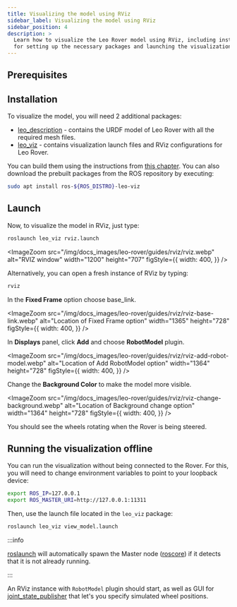 ```yaml
---
title: Visualizing the model using RViz
sidebar_label: Visualizing the model using RViz
sidebar_position: 4
description: >
  Learn how to visualize the Leo Rover model using RViz, including instructions
  for setting up the necessary packages and launching the visualization.
---
```



## Prerequisites

<LinkButton to="ros-development" description="ROS development" />

## Installation

To visualize the model, you will need 2 additional packages:

- [leo_description](https://github.com/LeoRover/leo_description) - contains the
  URDF model of Leo Rover with all the required mesh files.
- [leo_viz](https://github.com/LeoRover/leo_viz) - contains visualization launch
  files and RViz configurations for Leo Rover.

You can build them using the instructions from
[this chapter](ros-development#building-additional-ros-packages). You can also
download the prebuilt packages from the ROS repository by executing:

```bash
sudo apt install ros-${ROS_DISTRO}-leo-viz
```

## Launch

Now, to visualize the model in RViz, just type:

```bash
roslaunch leo_viz rviz.launch
```

<ImageZoom
  src="/img/docs_images/leo-rover/guides/rviz/rviz.webp"
  alt="RVIZ window"
  width="1200"
  height="707"
  figStyle={{
    width: 400,
  }}
/>

Alternatively, you can open a fresh instance of RViz by typing:

```bash
rviz
```

In the **Fixed Frame** option choose base_link.

<ImageZoom
  src="/img/docs_images/leo-rover/guides/rviz/rviz-base-link.webp"
  alt="Location of Fixed Frame option"
  width="1365"
  height="728"
  figStyle={{
    width: 400,
  }}
/>

In **Displays** panel, click **Add** and choose **RobotModel** plugin.

<ImageZoom
  src="/img/docs_images/leo-rover/guides/rviz/rviz-add-robot-model.webp"
  alt="Location of Add RobotModel option"
  width="1364"
  height="728"
  figStyle={{
    width: 400,
  }}
/>

Change the **Background Color** to make the model more visible.

<ImageZoom
  src="/img/docs_images/leo-rover/guides/rviz/rviz-change-background.webp"
  alt="Location of Background change option"
  width="1364"
  height="728"
  figStyle={{
    width: 400,
  }}
/>

You should see the wheels rotating when the Rover is being steered.

## Running the visualization offline

You can run the visualization without being connected to the Rover. For this,
you will need to change environment variables to point to your loopback device:

```bash
export ROS_IP=127.0.0.1
export ROS_MASTER_URI=http://127.0.0.1:11311
```

Then, use the launch file located in the `leo_viz` package:

```bash
roslaunch leo_viz view_model.launch
```

:::info

[roslaunch](http://wiki.ros.org/roslaunch) will automatically spawn the Master
node ([roscore](http://wiki.ros.org/roscore)) if it detects that it is not
already running.

:::

An RViz instance with `RobotModel` plugin should start, as well as GUI for
[joint_state_publisher](http://wiki.ros.org/joint_state_publisher) that let's
you specify simulated wheel positions.
